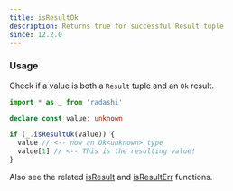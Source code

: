 ```yaml
---
title: isResultOk
description: Returns true for successful Result tuple
since: 12.2.0
---
```


### Usage

Check if a value is both a `Result` tuple and an `Ok` result.

```ts twoslash
import * as _ from 'radashi'

declare const value: unknown

if (_.isResultOk(value)) {
  value // <-- now an Ok<unknown> type
  value[1] // <-- This is the resulting value!
}
```

Also see the related [isResult](/typed/isResult) and [isResultErr](/typed/isResultErr) functions.
